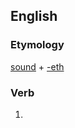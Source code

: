 ==English==

===Etymology===
[[sound]] + [[-eth]]

===Verb===
{{head|en|verb form}}

# {{en-archaic third-person singular of|sound}}